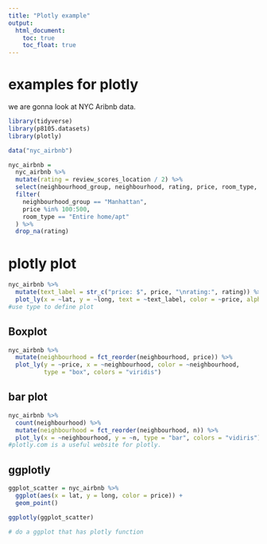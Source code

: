 ```yaml
---
title: "Plotly example"
output: 
  html_document:
    toc: true
    toc_float: true
---
```


# examples for plotly

we are gonna look at NYC Aribnb data.

```r
library(tidyverse)
library(p8105.datasets)
library(plotly)
```


```r
data("nyc_airbnb")

nyc_airbnb = 
  nyc_airbnb %>% 
  mutate(rating = review_scores_location / 2) %>% 
  select(neighbourhood_group, neighbourhood, rating, price, room_type, lat, long) %>% 
  filter(
    neighbourhood_group == "Manhattan",
    price %in% 100:500,
    room_type == "Entire home/apt"
  ) %>% 
  drop_na(rating)
```


# plotly plot
```r
nyc_airbnb %>% 
  mutate(text_label = str_c("price: $", price, "\nrating:", rating)) %>% 
  plot_ly(x = ~lat, y = ~long, text = ~text_label, color = ~price, alpha = .5, type = "scatter", mode = "markers")
#use type to define plot
```

## Boxplot
```r
nyc_airbnb %>% 
  mutate(neighbourhood = fct_reorder(neighbourhood, price)) %>% 
  plot_ly(y = ~price, x = ~neighbourhood, color = ~neighbourhood,
          type = "box", colors = "viridis")
```


## bar plot
```r
nyc_airbnb %>% 
  count(neighbourhood) %>% 
  mutate(neighbourhood = fct_reorder(neighbourhood, n)) %>% 
  plot_ly(x = ~neighbourhood, y = ~n, type = "bar", colors = "vidiris")
#plotly.com is a useful website for plotly.
```

## ggplotly

```r
ggplot_scatter = nyc_airbnb %>% 
  ggplot(aes(x = lat, y = long, color = price)) +
  geom_point()

ggplotly(ggplot_scatter)

# do a ggplot that has plotly function
```



